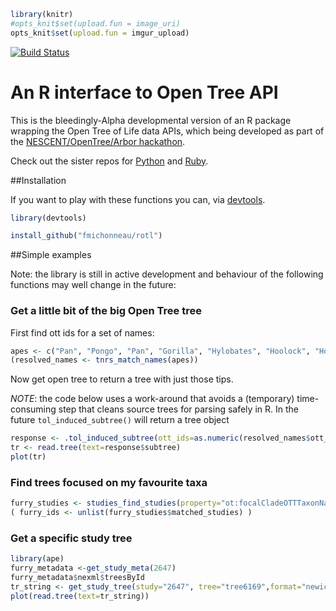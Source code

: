 ```r
library(knitr)
#opts_knit$set(upload.fun = image_uri)
opts_knit$set(upload.fun = imgur_upload)


```
[![Build Status](https://travis-ci.org/fmichonneau/rotl.svg)](https://travis-ci.org/fmichonneau/rotl.svg)

# An R interface to Open Tree API

This is the bleedingly-Alpha developmental version of an R package wrapping the
Open Tree of Life data APIs, which being developed as part of the
[NESCENT/OpenTree/Arbor
hackathon](http://blog.opentreeoflife.org/2014/06/11/apply-for-tree-for-all-a-hackathon-to-access-opentree-resources/).

Check out the sister repos for
[Python](https://github.com/OpenTreeOfLife/opentree-interfaces/tree/master/python)
and [Ruby](https://github.com/SpeciesFileGroup/bark). 

##Installation

If you want to play with these functions you can, via
[devtools](https://github.com/hadley/devtools).

```r
library(devtools)

install_github("fmichonneau/rotl")
```

##Simple examples

Note: the library is still in active development and behaviour of the following
functions may well change in the future:

### Get a little bit of the big Open Tree tree

First find ott ids for a set of names:

```r
apes <- c("Pan", "Pongo", "Pan", "Gorilla", "Hylobates", "Hoolock", "Homo")
(resolved_names <- tnrs_match_names(apes))
```
Now get open tree to return a tree with just those tips. 

*NOTE*: the code below uses a work-around that avoids a (temporary) time-consuming step that cleans source trees for parsing safely in R. In the future `tol_induced_subtree()` will return a tree object

```r
response <- .tol_induced_subtree(ott_ids=as.numeric(resolved_names$ott_id))
tr <- read.tree(text=response$subtree)
plot(tr)
```


### Find trees focused on my favourite taxa

```r
furry_studies <- studies_find_studies(property="ot:focalCladeOTTTaxonName", value="Mammalia")
( furry_ids <- unlist(furry_studies$matched_studies) )

```

### Get a specific study tree
```r
library(ape)
furry_metadata <-get_study_meta(2647)
furry_metadata$nexml$treesById
tr_string <- get_study_tree(study="2647", tree="tree6169",format="newick")
plot(read.tree(text=tr_string))
```
